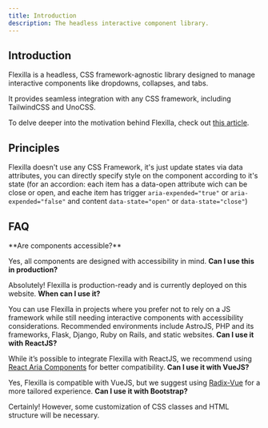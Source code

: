 ```yaml
---
title: Introduction
description: The headless interactive component library.
---
```


## Introduction

Flexilla is a headless, CSS framework-agnostic library designed to manage interactive components like dropdowns, collapses, and tabs. 

It provides seamless integration with any CSS framework, including TailwindCSS and UnoCSS.

To delve deeper into the motivation behind Flexilla, check out [this article](https://dev.to/unifyui-dev/my-journey-to-building-flexilla-headless-interactive-component-library-5ceg).


## Principles

Flexilla doesn't use any CSS Framework, it's just update states via data attributes, you can directly specify style on the component according to it's state (for an accordion: each item has a data-open attribute wich can be close or open, and eache item has trigger `aria-expended="true"` or `aria-expended="false"` and content `data-state="open"` or `data-state="close"`) 

## FAQ

<FaqBox>
    <FaqItem>
**Are components accessible?**

Yes, all components are designed with accessibility in mind.
    </FaqItem>
    <FaqItem>
**Can I use this in production?**

Absolutely! Flexilla is production-ready and is currently deployed on this website.
    </FaqItem>
    <FaqItem>
**When can I use it?**

You can use Flexilla in projects where you prefer not to rely on a JS framework while still needing interactive components with accessibility considerations. Recommended environments include AstroJS, PHP and its frameworks, Flask, Django, Ruby on Rails, and static websites.
    </FaqItem>
    <FaqItem>
**Can I use it with ReactJS?**

While it’s possible to integrate Flexilla with ReactJS, we recommend using [React Aria Components](https://react-spectrum.adobe.com/react-aria/index.html) for better compatibility.
    </FaqItem>
    <FaqItem>
**Can I use it with VueJS?**

Yes, Flexilla is compatible with VueJS, but we suggest using [Radix-Vue](https://www.radix-vue.com/) for a more tailored experience.
    </FaqItem>
    <FaqItem>
**Can I use it with Bootstrap?**

Certainly! However, some customization of CSS classes and HTML structure will be necessary.
    </FaqItem>
</FaqBox>
